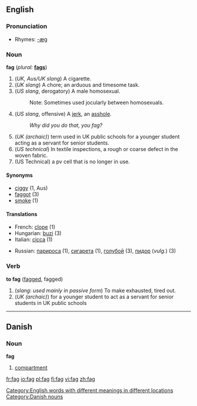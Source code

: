 ==English==

===Pronunciation===
*Rhymes: [[Rhymes:English:-æɡ|-æɡ]]

===Noun===
'''fag'''  (''plural:'' '''[[fags]]''')
# (''UK, Aus/UK slang'') A cigarette.
# (''UK slang'') A chore; an arduous and timesome task.
# (''US slang'', derogatory) A male homosexual.
#:Note: Sometimes used jocularly between homosexuals.
# (''US slang'', offensive) A [[jerk]], an [[asshole]].
#: ''Why did you do that, you fag?''
# (''UK (archaic)'') term used in UK public schools for a younger student acting as a servant for senior students.
# (''US technical'') In textile inspections, a rough or coarse defect in the woven fabric.
#(US Technical) a pv cell that is no longer in use.

====Synonyms====
*[[ciggy]] (1, Aus)
*[[faggot]] (3)
*[[smoke]] (1)

====Translations====
{{top}}
*French: [[clope]] {{f}} (1)
*Hungarian: [[buzi]] (3)
*Italian: [[cicca]] {{f}} (1)
{{mid}}
*Russian: [[парироса]] {{f}} (1), [[сигарета]] {{f}} (1), [[голубой]] {{m}} (3), [[пидор]] (''vulg.'') {{m}} (3)
{{bottom}}

===Verb===
'''to fag''' ([[fagged]], fagged)
# (''slang'': ''used mainly in passive form'') To make exhausted, tired out.
# (''UK (archaic)'') for a younger student to act as a servant for senior students in UK public schools

[[Category:English words with different meanings in different locations]]


----

==Danish==

===Noun===
'''fag'''

# [[compartment]]

[[Category:Danish nouns]]

[[fr:fag]]
[[io:fag]]
[[pl:fag]]
[[fi:fag]]
[[vi:fag]]
[[zh:fag]]